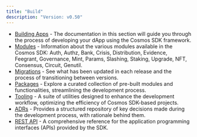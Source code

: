 ```yaml
---
title: "Build"
description: "Version: v0.50"
---
```


* [Building Apps](/sdk/v0.50/build/building-apps/app-go) - The documentation in this section will guide you through the process of developing your dApp using the Cosmos SDK framework.
* [Modules](/sdk/v0.50/build/modules) - Information about the various modules available in the Cosmos SDK: Auth, Authz, Bank, Crisis, Distribution, Evidence, Feegrant, Governance, Mint, Params, Slashing, Staking, Upgrade, NFT, Consensus, Circuit, Genutil.
* [Migrations](/sdk/v0.50/build/migrations/intro) - See what has been updated in each release and the process of transitioning between versions.
* [Packages](/sdk/v0.50/build/packages) - Explore a curated collection of pre-built modules and functionalities, streamlining the development process.
* [Tooling](/sdk/v0.50/build/tooling) - A suite of utilities designed to enhance the development workflow, optimizing the efficiency of Cosmos SDK-based projects.
* [ADRs](/sdk/v0.50/build/architecture) - Provides a structured repository of key decisions made during the development process, with rationale behind them.
* [REST API](https://docs.cosmos.network/api) - A comprehensive reference for the application programming interfaces (APIs) provided by the SDK.

